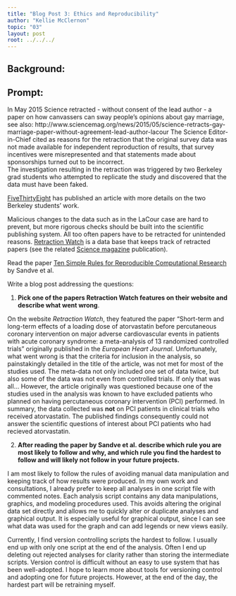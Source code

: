 ```yaml
---
title: "Blog Post 3: Ethics and Reproducibility"
author: "Kellie McClernon"
topic: "03"
layout: post
root: ../../../
---
```


## Background:

## Prompt:


In May 2015 Science retracted - without consent of the lead author - a paper on  how canvassers can sway people's opinions about gay marriage, 
see also: http://www.sciencemag.org/news/2015/05/science-retracts-gay-marriage-paper-without-agreement-lead-author-lacour
The Science Editor-in-Chief cited as reasons for the retraction that the original survey data was not made available for independent reproduction of results, that survey incentives were misrepresented and that statements made about sponsorships turned out to be incorrect.<br>
The investigation resulting in the retraction was triggered by two  Berkeley grad students who attempted to replicate the study and discovered that the data must have been faked.
 
[FiveThirtyEight](https://fivethirtyeight.com/features/how-two-grad-students-uncovered-michael-lacour-fraud-and-a-way-to-change-opinions-on-transgender-rights/) has published an article with more details on the two Berkeley students' work.

Malicious changes to the data such as in the LaCour case are hard to prevent, but more rigorous checks should be built into the scientific publishing system. All too often papers have to be retracted for unintended reasons. [Retraction Watch](https://retractionwatch.com/) is a data base that keeps track of retracted papers (see the related [Science magazine](https://www.sciencemag.org/news/2018/10/what-massive-database-retracted-papers-reveals-about-science-publishing-s-death-penalty) publication). 

Read the paper [Ten Simple Rules for Reproducible Computational Research](https://journals.plos.org/ploscompbiol/article?id=10.1371/journal.pcbi.1003285) by Sandve et al.


Write a blog post addressing the questions: 

1. **Pick one of the papers Retraction Watch features on their website and describe what went wrong**. 

On the website *Retraction Watch*, they featured the paper "Short-term and long-term effects of a loading dose of atorvastatin before percutaneous coronary intervention on major adverse cardiovascular events in patients with acute coronary syndrome: a meta-analysis of 13 randomized controlled trials" originally published in the *European Heart Journal*. Unfortunately, what went wrong is that the criteria for inclusion in the analysis, so painstakingly detailed in the title of the article, was not met for most of the studies used. The meta-data not only included one set of data twice, but also some of the data was not even from controlled trials. If only that was all... However, the article originally was questioned because one of the studies used in the analysis was known to have excluded patients who planned on having percutaneous coronary intervention (PCI) performed. In summary, the data collected was **not** on PCI patients in clinical trials who received atorvastatin. The published findings consequently could not answer the scientific questions of interest about PCI patients who had recieved atorvastatin.

2. **After reading the paper by Sandve et al. describe which rule you are most likely to follow and why, and which rule you find the hardest to follow and will likely not follow in your future projects.**  

I am most likely to follow the rules of avoiding manual data manipulation and keeping track of how results were produced. In my own work and consultations, I already prefer to keep all analyses in one script file with commented notes. Each analysis script contains any data manipulations, graphics, and modeling procedures used. This avoids altering the original data set directly and allows me to quickly alter or duplicate analyses and graphical output. It is especially useful for graphical output, since I can see what data was used for the graph and can add legends or new views easily.  

Currently, I find version controlling scripts the hardest to follow. I usually end up with only one script at the end of the analysis. Often I end up deleting out rejected analyses for clarity rather than storing the intermediate scripts. Version control is difficult without an easy to use system that has been well-adopted. I hope to learn more about tools for versioning control and adopting one for future projects. However, at the end of the day, the hardest part will be retraining myself.